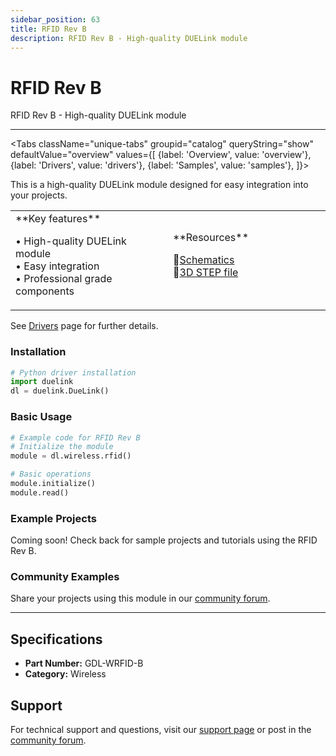 ```yaml
---
sidebar_position: 63
title: RFID Rev B
description: RFID Rev B - High-quality DUELink module
---
```



# RFID Rev B

<ProductImageSelector 
  partNumber="wrfid-b"
  productName="RFID Rev B"
/>

RFID Rev B - High-quality DUELink module

---

<Tabs className="unique-tabs" groupid="catalog" queryString="show" defaultValue="overview"
  values={[
    {label: 'Overview', value: 'overview'},
    {label: 'Drivers', value: 'drivers'},
    {label: 'Samples', value: 'samples'},
  ]}>

<TabItem value="overview">

This is a high-quality DUELink module designed for easy integration into your projects.

<table><td width='50%'>
**Key features**

• High-quality DUELink module<br/>
• Easy integration<br/>
• Professional grade components<br/>

</td><td width='50%'>
**Resources**
 
📄[Schematics](/sch/wrfid-b.pdf)<br/>
🔩[3D STEP file](/3d/wrfid-b.step)<br/>

</td></table>

</TabItem>

<TabItem value="drivers">

See [Drivers](../../engine/drivers) page for further details.

### Installation

```python
# Python driver installation
import duelink
dl = duelink.DueLink()
```

### Basic Usage

```python
# Example code for RFID Rev B
# Initialize the module
module = dl.wireless.rfid()

# Basic operations
module.initialize()
module.read()
```

</TabItem>

<TabItem value="samples">

### Example Projects

Coming soon! Check back for sample projects and tutorials using the RFID Rev B.

### Community Examples

Share your projects using this module in our [community forum](https://forums.ghielectronics.com).

</TabItem>

</Tabs>

---

## Specifications

- **Part Number:** GDL-WRFID-B
- **Category:** Wireless

## Support

For technical support and questions, visit our [support page](../../support) or post in the [community forum](https://forums.ghielectronics.com).

